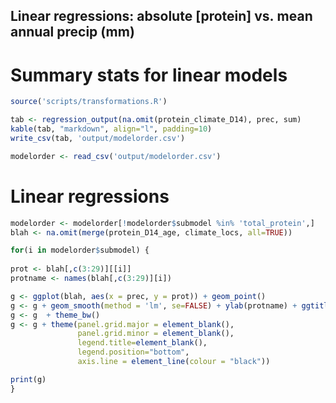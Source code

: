 ## Linear regressions: absolute [protein] vs. mean annual precip (mm)

# Summary stats for linear models
```r
source('scripts/transformations.R')

tab <- regression_output(na.omit(protein_climate_D14), prec, sum)
kable(tab, "markdown", align="l", padding=10)
write_csv(tab, 'output/modelorder.csv')

modelorder <- read_csv('output/modelorder.csv')
````

# Linear regressions

```r

modelorder <- modelorder[!modelorder$submodel %in% 'total_protein',]
blah <- na.omit(merge(protein_D14_age, climate_locs, all=TRUE))

for(i in modelorder$submodel) {
  
prot <- blah[,c(3:29)][[i]]
protname <- names(blah[,c(3:29)][i])

g <- ggplot(blah, aes(x = prec, y = prot)) + geom_point() 
g <- g + geom_smooth(method = 'lm', se=FALSE) + ylab(protname) + ggtitle(paste0(protname))
g <- g  + theme_bw()
g <- g + theme(panel.grid.major = element_blank(),
               panel.grid.minor = element_blank(), 
               legend.title=element_blank(),
               legend.position="bottom",
               axis.line = element_line(colour = "black"))

print(g)
}

````
